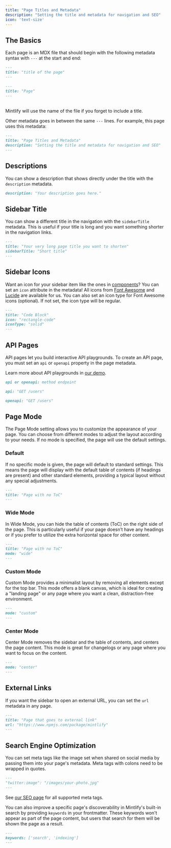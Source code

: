 ```yaml
---
title: "Page Titles and Metadata"
description: "Setting the title and metadata for navigation and SEO"
icon: 'text-size'
---
```


## The Basics

Each page is an MDX file that should begin with the following metadata syntax
with `---` at the start and end:

<CodeGroup>

```md Schema
---
title: "title of the page"
---
```

```md Example
---
title: "Page"
---
```

</CodeGroup>

<br />

<Tip>
  Mintlify will use the name of the file if you forget to include a title.
</Tip>

Other metadata goes in between the same `---` lines. For example, this page uses
this metadata:

```md
---
title: "Page Titles and Metadata"
description: "Setting the title and metadata for navigation and SEO"
---
```

## Descriptions

You can show a description that shows directly under the title with the
`description` metadata.

```md
description: "Your description goes here."
```

## Sidebar Title

You can show a different title in the navigation with the `sidebarTitle`
metadata. This is useful if your title is long and you want something shorter in
the navigation links.

```md
---
title: "Your very long page title you want to shorten"
sidebarTitle: "Short title"
---
```

## Sidebar Icons

Want an icon for your sidebar item like the ones in
[components](/content/components/accordions)? You can set an `icon` attribute in
the metadata! All icons from [Font Awesome](https://fontawesome.com/icons) and [Lucide](https://lucide.dev/icons) are
available for us. You can also set an icon type for Font Awesome icons (optional). If not set, the icon
type will be regular.

```md
---
title: "Code Block"
icon: "rectangle-code"
iconType: "solid"
---
```

## API Pages

API pages let you build interactive API playgrounds. To create an API page, you
must set an `api` or `openapi` property in the page metadata.

Learn more about API playgrounds in [our demo](/api-playground).

<CodeGroup>

```md Schema
api or openapi: method endpoint
```

```md API Example
api: "GET /users"
```

```md OpenAPI Example
openapi: "GET /users"
```

</CodeGroup>

## Page Mode

The Page Mode setting allows you to customize the appearance of your page. You can choose from
different modes to adjust the layout according to your needs. If no mode is specified, the page
will use the default settings.

### Default

If no specific mode is given, the page will default to standard settings. This means the page
will display with the default table of contents (if headings are present) and other standard
elements, providing a typical layout without any special adjustments.

```md
---
title: "Page with no ToC"
---
```

### Wide Mode

In Wide Mode, you can hide the table of contents (ToC) on the right side of the page. This is
particularly useful if your page doesn’t have any headings or if you prefer to utilize the
extra horizontal space for other content.

```md
---
title: "Page with no ToC"
mode: "wide"
---
```

### Custom Mode

Custom Mode provides a minimalist layout by removing all elements except for the top bar.
This mode offers a blank canvas, which is ideal for creating a "landing page" or any page where
you want a clean, distraction-free environment.


```md
---
mode: "custom"
---
```

### Center Mode

Center Mode removes the sidebar and the table of contents, and centers the page content. This mode is great for changelogs
or any page where you want to focus on the content.


```md
---
mode: "center"
---
```

## External Links

If you want the sidebar to open an external URL, you can set the `url` metadata
in any page.

```md
---
title: "Page that goes to external link"
url: "https://www.npmjs.com/package/mintlify"
---
```

## Search Engine Optimization

You can set meta tags like the image set when shared on social media by passing
them into your page's metadata. Meta tags with colons need to be wrapped in
quotes.

```md
---
"twitter:image": "/images/your-photo.jpg"
---
```

See [our SEO page](/settings/seo) for all supported meta tags.

You can also improve a specific page's discoverability in Mintlify's built-in search by
providing `keywords` in your frontmatter. These keywords won't appear as part of the page
content, but users that search for them will be shown the page as a result.

```md
---
keywords: ['search', 'indexing']
---
```
